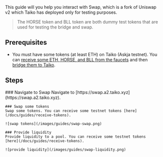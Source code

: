 
This guide will you help you interact with Swap, which is a fork of Uniswap v2 which Taiko has deployed only for testing purposes.

> The HORSE token and BLL token are both dummy test tokens that are used for testing the bridge and swap.

## Prerequisites

- You must have some tokens (at least ETH) on Taiko (Askja testnet). You can [receive some ETH, HORSE, and BLL from the faucets](/docs/guides/receive-tokens) and then [bridge them to Taiko](/docs/guides/use-the-bridge).

## Steps

<Steps>
    ### Navigate to Swap
    Navigate to [https://swap.a2.taiko.xyz](https://swap.a2.taiko.xyz).

    ### Swap some tokens
    Swap some tokens. You can receive some testnet tokens [here](/docs/guides/receive-tokens).

    ![swap tokens](/images/guides/swap-swap.png)

    ### Provide liquidity
    Provide liquidity to a pool. You can receive some testnet tokens [here](/docs/guides/receive-tokens).

    ![provide liquidity](/images/guides/swap-liquidity.png)
</Steps>
